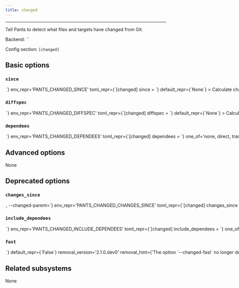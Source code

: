 ```yaml
---
title: changed
---
```



---

Tell Pants to detect what files and targets have changed from Git.

Backend: <span className="color--primary">``</span>

Config section: <span className="color--primary">`[changed]`</span>

<span className={styles.options}>

## Basic options

### `since`

<Option
  cli_repr={`--changed-since=<str>`}
  env_repr='PANTS_CHANGED_SINCE'
  toml_repr={`[changed]
since = <str>`}
  default_repr={`None`}
>

Calculate changes since this Git spec (commit range/SHA/ref).

</Option>

### `diffspec`

<Option
  cli_repr={`--changed-diffspec=<str>`}
  env_repr='PANTS_CHANGED_DIFFSPEC'
  toml_repr={`[changed]
diffspec = <str>`}
  default_repr={`None`}
>

Calculate changes contained within a given Git spec (commit range/SHA/ref).

</Option>

### `dependees`

<Option
  cli_repr={`--changed-dependees=<DependeesOption>`}
  env_repr='PANTS_CHANGED_DEPENDEES'
  toml_repr={`[changed]
dependees = <DependeesOption>`}
  one_of='none, direct, transitive'
  default_repr={`none`}
>

Include direct or transitive dependees of changed targets.

</Option>

## Advanced options

None

## Deprecated options

### `changes_since`

<Option
  cli_repr={`--changed-changes-since=<str>, --changed-parent=<str>`}
  env_repr='PANTS_CHANGED_CHANGES_SINCE'
  toml_repr={`[changed]
changes_since = <str>`}
  default_repr={`None`}
  removal_version='2.1.0.dev0'
  removal_hint={'Use `--changed-since` instead of `--changed-parent` or `--changed-changes-since`.'}
>

Calculate changes since this tree-ish/scm ref.

</Option>

### `include_dependees`

<Option
  cli_repr={`--changed-include-dependees=<DependeesOption>`}
  env_repr='PANTS_CHANGED_INCLUDE_DEPENDEES'
  toml_repr={`[changed]
include_dependees = <DependeesOption>`}
  one_of='none, direct, transitive'
  default_repr={`none`}
  removal_version='2.1.0.dev0'
  removal_hint={'Use `--changed-dependees` instead of `--changed-include-dependees`.'}
>

Include direct or transitive dependees of changed targets.

</Option>

### `fast`

<Option
  cli_repr={`--[no-]changed-fast`}
  env_repr='PANTS_CHANGED_FAST'
  toml_repr={`[changed]
fast = <bool>`}
  default_repr={`False`}
  removal_version='2.1.0.dev0'
  removal_hint={'The option `--changed-fast` no longer does anything.'}
>

Stop searching for owners once a source is mapped to at least one owning target.

</Option>

## Related subsystems

None

</span>
